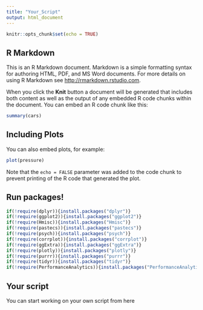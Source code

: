 ```yaml
---
title: "Your_Script"
output: html_document
---
```


```r
knitr::opts_chunk$set(echo = TRUE)
```

## R Markdown

This is an R Markdown document. Markdown is a simple formatting syntax for authoring HTML, PDF, and MS Word documents. For more details on using R Markdown see <http://rmarkdown.rstudio.com>.

When you click the **Knit** button a document will be generated that includes both content as well as the output of any embedded R code chunks within the document. You can embed an R code chunk like this:

```r
summary(cars)
```

## Including Plots

You can also embed plots, for example:

```r
plot(pressure)
```

Note that the `echo = FALSE` parameter was added to the code chunk to prevent printing of the R code that generated the plot.


## Run packages!

```r
if(!require(dplyr)){install.packages("dplyr")}   
if(!require(ggplot2)){install.packages("ggplot2")}   
if(!require(Hmisc)){install.packages("Hmisc")}   
if(!require(pastecs)){install.packages("pastecs")}   
if(!require(psych)){install.packages("psych")}   
if(!require(corrplot)){install.packages("corrplot")}   
if(!require(ggExtra)){install.packages("ggExtra")}   
if(!require(plotly)){install.packages("plotly")} 
if(!require(purrr)){install.packages("purrr")} 
if(!require(tidyr)){install.packages("tidyr")} 
if(!require(PerformanceAnalytics)){install.packages("PerformanceAnalytics")}
```


## Your script

You can start working on your own script from here

```r




```
